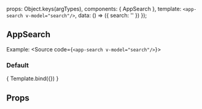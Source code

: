 
<Meta title="ui-kit/AppSearch" component={AppSearch}/>

  props: Object.keys(argTypes),
  components: { AppSearch },
  template: `<app-search v-model="search"/>`,
  data: () => ({
    search: ''
  })
});


## AppSearch

Example:
  <Source code={`<app-search v-model="search"/>`}></Source>

### Default
<Canvas>
<Story name="Default view">
  { Template.bind({}) }
</Story>
</Canvas>

## Props
<ArgsTable story="Default view" />
